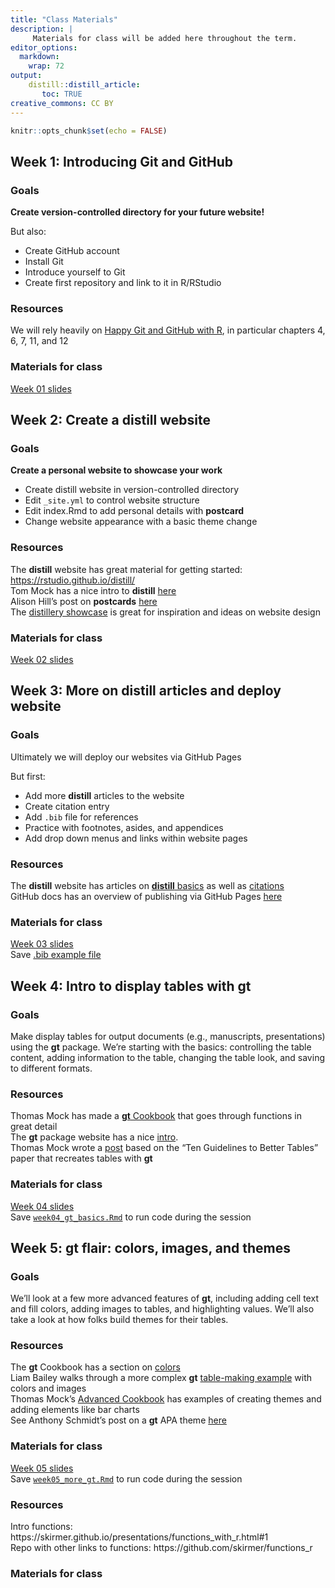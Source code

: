 ```yaml
---
title: "Class Materials"
description: |
     Materials for class will be added here throughout the term.
editor_options: 
  markdown: 
    wrap: 72
output: 
    distill::distill_article:
       toc: TRUE
creative_commons: CC BY
---
```


```r
knitr::opts_chunk$set(echo = FALSE)
```

## Week 1: Introducing Git and GitHub

### Goals

**Create version-controlled directory for your future website!**

But also: 

-    Create GitHub account  
-    Install Git  
-    Introduce yourself to Git  
-    Create first repository and link to it in R/RStudio  

### Resources

We will rely heavily on [Happy Git and GitHub with
R](https://happygitwithr.com/), in particular chapters 4, 6, 7, 11, and
12

### Materials for class

[Week 01 slides](slides/week01_introduction_git_and_github.html)

## Week 2: Create a distill website

### Goals

**Create a personal website to showcase your work**

- Create distill website in version-controlled directory  
- Edit `_site.yml` to control website structure  
- Edit index.Rmd to add personal details with **postcard**  
- Change website appearance with a basic theme change  

### Resources

The **distill** website has great material for getting started: <https://rstudio.github.io/distill/>\
Tom Mock has a nice intro to **distill**
[here](https://themockup.blog/posts/2020-08-01-building-a-blog-with-distill/)\
Alison Hill's post on **postcards**
[here](https://alison.rbind.io/post/2020-12-22-postcards-distill/)  
The [distillery showcase](https://jhelvy.github.io/distillery/showcase.html) is great for inspiration and ideas on website design

### Materials for class

[Week 02 slides](slides/week02_distill_websites.html)

## Week 3: More on **distill** articles and deploy website

### Goals

Ultimately we will deploy our websites via GitHub Pages

But first:  

- Add more **distill** articles to the website  
- Create citation entry  
- Add `.bib` file for references  
- Practice with footnotes, asides, and appendices  
- Add drop down menus and links within website pages  

### Resources

The **distill** website has articles on [**distill** basics](https://rstudio.github.io/distill/basics.html) as well as [citations](https://rstudio.github.io/distill/citations.html)  
GitHub docs has an overview of publishing via GitHub Pages [here](https://docs.github.com/en/github/working-with-github-pages/configuring-a-publishing-source-for-your-github-pages-site)

### Materials for class

[Week 03 slides](slides/week03_distill_articles_deploy.html)  
Save [.bib example file](files/article1.bib)  

## Week 4: Intro to display tables with **gt**

### Goals

Make display tables for output documents (e.g., manuscripts, presentations) using the **gt** package. We're starting with the basics: controlling the table content, adding information to the table, changing the table look, and saving to different formats.

### Resources

Thomas Mock has made a [**gt** Cookbook](https://themockup.blog/static/gt-cookbook.html#Introduction) that goes through functions in great detail  
The **gt** package website has a nice [intro](https://gt.rstudio.com/articles/intro-creating-gt-tables.html).  
Thomas Mock wrote a [post](https://themockup.blog/posts/2020-09-04-10-table-rules-in-r/) based on the "Ten Guidelines to Better Tables" paper that recreates tables with **gt**  

### Materials for class

[Week 04 slides](slides/week04_gt_tables.html)  
Save [`week04_gt_basics.Rmd`](files/week04_gt_basics.Rmd) to run code during the session  

## Week 5: **gt** flair: colors, images, and themes

### Goals

We'll look at a few more advanced features of **gt**, including adding cell text and fill colors, adding images to tables, and highlighting values. We'll also take a look at how folks build themes for their tables.

### Resources

The **gt** Cookbook has a section on [colors](https://themockup.blog/static/gt-cookbook.html#Conditional_formatting)  
Liam Bailey walks through a more complex **gt** [table-making example](https://www.liamdbailey.com/post/making-beautiful-tables-with-gt/) with colors and images  
Thomas Mock's [Advanced Cookbook](https://themockup.blog/static/gt-cookbook-advanced.html) has examples of creating themes and adding elements like bar charts    
See Anthony Schmidt's post on a **gt** APA theme [here](https://www.anthonyschmidt.co/post/2020-06-03-making-apa-tables-with-gt/)  

### Materials for class

[Week 05 slides](slides/week05_gt_flair.html)  
Save [`week05_more_gt.Rmd`](files/week05_more_gt.Rmd) to run code during the session    



### Resources

Intro functions: https://skirmer.github.io/presentations/functions_with_r.html#1  
Repo with other links to functions: https://github.com/skirmer/functions_r  

### Materials for class
